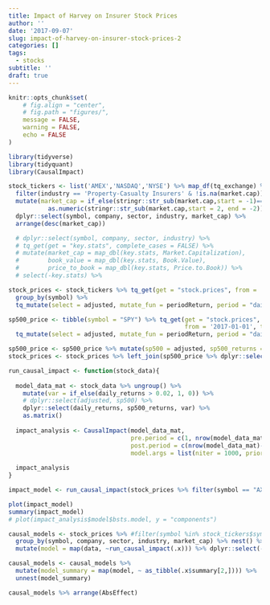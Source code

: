 ```yaml
---
title: Impact of Harvey on Insurer Stock Prices
author: ''
date: '2017-09-07'
slug: impact-of-harvey-on-insurer-stock-prices-2
categories: []
tags:
  - stocks
subtitle: ''
draft: true
---
```


```r

knitr::opts_chunk$set(
	# fig.align = "center",
	# fig.path = "figures/",
	message = FALSE,
	warning = FALSE,
	echo = FALSE 
)

library(tidyverse)
library(tidyquant)
library(CausalImpact)

```

```r

stock_tickers <- list('AMEX','NASDAQ','NYSE') %>% map_df(tq_exchange) %>% 
  filter(industry == 'Property-Casualty Insurers' & !is.na(market.cap)) %>%
  mutate(market_cap = if_else(stringr::str_sub(market.cap,start = -1)=="M",1e6,1e9) *
           as.numeric(stringr::str_sub(market.cap,start = 2, end = -2))) %>%
  dplyr::select(symbol, company, sector, industry, market_cap) %>%
  arrange(desc(market_cap))

  # dplyr::select(symbol, company, sector, industry) %>% 
  # tq_get(get = "key.stats", complete_cases = FALSE) %>% 
  # mutate(market_cap = map_dbl(key.stats, Market.Capitalization), 
  #        book_value = map_dbl(key.stats, Book.Value),
  #        price_to_book = map_dbl(key.stats, Price.to.Book)) %>%
  # select(-key.stats) %>%

stock_prices <- stock_tickers %>% tq_get(get = "stock.prices", from = '2017-01-01', to = '2017-09-01') %>%
  group_by(symbol) %>%
  tq_mutate(select = adjusted, mutate_fun = periodReturn, period = "daily", type = "log", col_rename = "daily_returns")

sp500_price <- tibble(symbol = "SPY") %>% tq_get(get = "stock.prices", 
                                                 from = '2017-01-01', to = '2017-09-01') %>%
  tq_mutate(select = adjusted, mutate_fun = periodReturn, period = "daily", type = "log", col_rename = "daily_returns")

sp500_price <- sp500_price %>% mutate(sp500 = adjusted, sp500_returns = daily_returns)
stock_prices <- stock_prices %>% left_join(sp500_price %>% dplyr::select(date, sp500, sp500_returns), by = "date")

```


```r

run_causal_impact <- function(stock_data){
  
  model_data_mat <- stock_data %>% ungroup() %>% 
    mutate(var = if_else(daily_returns > 0.02, 1, 0)) %>%
    # dplyr::select(adjusted, sp500) %>%
    dplyr::select(daily_returns, sp500_returns, var) %>%
    as.matrix()
  
  impact_analysis <- CausalImpact(model_data_mat,
                                  pre.period = c(1, nrow(model_data_mat) - 7),
                                  post.period = c(nrow(model_data_mat)-7+1, nrow(model_data_mat)),
                                  model.args = list(niter = 1000, prior.level.sd = 0.1))
  
  impact_analysis
}

impact_model <- run_causal_impact(stock_prices %>% filter(symbol == "AXS"))

plot(impact_model)
summary(impact_model)
# plot(impact_analysis$model$bsts.model, y = "components")


```

```r

causal_models <- stock_prices %>% #filter(symbol %in% stock_tickers$symbol[1:20]) %>%
  group_by(symbol, company, sector, industry, market_cap) %>% nest() %>%
  mutate(model = map(data, ~run_causal_impact(.x))) %>% dplyr::select(-data)

causal_models <- causal_models %>% 
  mutate(model_summary = map(model, ~ as_tibble(.x$summary[2,]))) %>% 
  unnest(model_summary)

```

```r

causal_models %>% arrange(AbsEffect)


```


